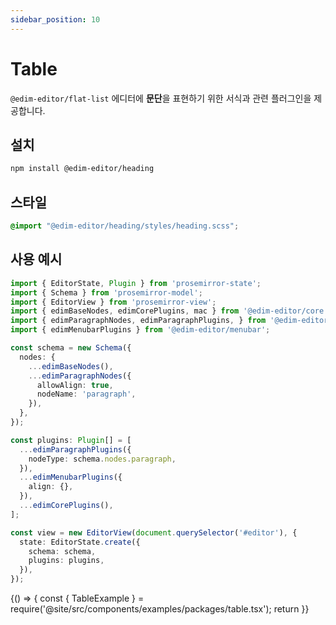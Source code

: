 ```yaml
---
sidebar_position: 10
---
```


# Table 

`@edim-editor/flat-list` 에디터에 **문단**을 표현하기 위한 서식과 관련 플러그인을 제공합니다.

## 설치

```bash
npm install @edim-editor/heading
```

## 스타일

```css title="src/index.scss"
@import "@edim-editor/heading/styles/heading.scss";
```

## 사용 예시

```typescript title="src/index.ts"
import { EditorState, Plugin } from 'prosemirror-state';
import { Schema } from 'prosemirror-model';
import { EditorView } from 'prosemirror-view';
import { edimBaseNodes, edimCorePlugins, mac } from '@edim-editor/core';
import { edimParagraphNodes, edimParagraphPlugins, } from '@edim-editor/paragraph';
import { edimMenubarPlugins } from '@edim-editor/menubar';

const schema = new Schema({
  nodes: {
    ...edimBaseNodes(),
    ...edimParagraphNodes({
      allowAlign: true,
      nodeName: 'paragraph',
    }),
  },
});

const plugins: Plugin[] = [
  ...edimParagraphPlugins({
    nodeType: schema.nodes.paragraph,
  }),
  ...edimMenubarPlugins({
    align: {},
  }),
  ...edimCorePlugins(),
];

const view = new EditorView(document.querySelector('#editor'), {
  state: EditorState.create({
    schema: schema,
    plugins: plugins,
  }),
});
```

<BrowserOnly>
  {() => {
    const { TableExample } = require('@site/src/components/examples/packages/table.tsx');
    return <TableExample />
  }}
</BrowserOnly>

